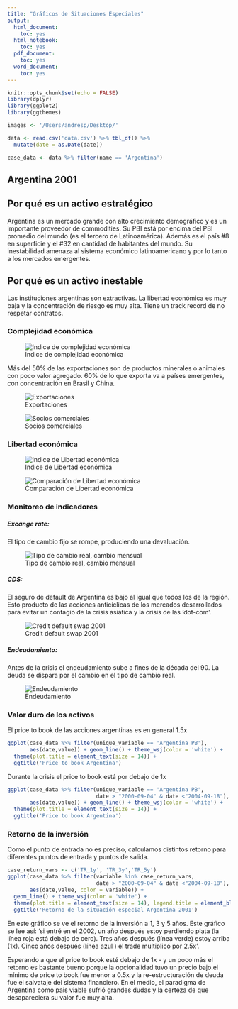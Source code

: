 ```yaml
---
title: "Gráficos de Situaciones Especiales"
output:
  html_document:
    toc: yes
  html_notebook:
    toc: yes
  pdf_document:
    toc: yes
  word_document:
    toc: yes
---
```

```r
knitr::opts_chunk$set(echo = FALSE)
library(dplyr)
library(ggplot2)
library(ggthemes)
```

```r
images <- '/Users/andresp/Desktop/'

data <- read.csv('data.csv') %>% tbl_df() %>%
  mutate(date = as.Date(date))
```

```r
case_data <- data %>% filter(name == 'Argentina')

```

Argentina 2001
---------------

## Por qué es un activo estratégico

Argentina es un mercado grande con alto crecimiento demográfico y es  un importante  proveedor de commodities. Su PBI está por encima del PBI promedio del mundo (es el tercero de Latinoamérica). Además es el país #8 en superficie  y el #32 en cantidad de habitantes del mundo. Su inestabilidad amenaza al sistema económico latinoamericano y por lo tanto a los mercados emergentes.

## Por qué es un activo inestable

Las instituciones argentinas son extractivas. La libertad económica es muy baja y la concentración de riesgo es muy alta. Tiene un track record de no respetar contratos.

### Complejidad económica


  ![Indice de complejidad económica](argie_eco_complexity.png)
  

Más del 50% de las exportaciones son de productos minerales o animales con poco valor agregado. 60% de lo que exporta va a países emergentes, con concentración en Brasil y China.

  ![Exportaciones](argie_exports.png)

  ![Socios comerciales](argie_partners.png)


### Libertad económica

  ![Indice de Libertad económica](argie_eco_freedom.png)



  ![Comparación de Libertad económica](argie_ile_comparado.png)

### Monitoreo de indicadores

##### Excange rate: 
El tipo de cambio fijo se rompe, produciendo una devaluación.


![Tipo de cambio real, cambio mensual](argie_reer.png)

##### CDS: 
El seguro de default de Argentina es bajo al igual que todos los de la región. Esto producto de las acciones anticíclicas de los mercados desarrollados para evitar un contagio de la crisis asiática y la crisis de las 'dot-com'.

![Credit default swap 2001](argie_cds.png)

##### Endeudamiento: 
Antes de la crisis el endeudamiento sube a fines de la década del 90. La deuda se dispara por el cambio en el tipo de cambio real.


![Endeudamiento](argie_endeudamiento.png)

### Valor duro de los activos

El price to book de las acciones argentinas es en general 1.5x

```r
ggplot(case_data %>% filter(unique_variable == 'Argentina PB'),
       aes(date,value)) + geom_line() + theme_wsj(color = 'white') +
  theme(plot.title = element_text(size = 14)) +
  ggtitle('Price to book Argentina')
```



Durante la crisis el  price to book está por debajo de 1x

```r
ggplot(case_data %>% filter(unique_variable == 'Argentina PB',
                            date > "2000-09-04" & date <"2004-09-18"),
       aes(date,value)) + geom_line() + theme_wsj(color = 'white') +
  theme(plot.title = element_text(size = 14)) +
  ggtitle('Price to book Argentina')

``` 


### Retorno de la inversión

Como el punto de entrada no es preciso, calculamos distintos retorno para diferentes puntos de entrada y puntos de salida.

```r
case_return_vars <- c('TR_1y', 'TR_3y','TR_5y')
ggplot(case_data %>% filter(variable %in% case_return_vars,
                            date > "2000-09-04" & date <"2004-09-18"),
       aes(date,value, color = variable)) + 
  geom_line() + theme_wsj(color = 'white') +
  theme(plot.title = element_text(size = 14), legend.title = element_blank()) +
  ggtitle('Retorno de la situación especial Argentina 2001')
```

En este gráfico se ve el retorno de la inversión a 1, 3 y 5 años. Este gráfico se lee así: 'si entré en el 2002, un año después estoy perdiendo plata (la línea roja está debajo de cero). Tres años después (línea verde) estoy arriba (1x). Cinco años después (línea azul ) el trade multiplicó por 2.5x'.

Esperando a que el price to book esté debajo de 1x - y un poco más el retorno es bastante bueno porque la opcionalidad tuvo un precio bajo.el mínimo de price to book fue menor a 0.5x y la re-estructuración de deuda fue el salvataje del sistema financiero. En el medio, el paradigma de Argentina como pais viable sufrió grandes dudas y la certeza de que desapareciera su valor fue muy alta.








